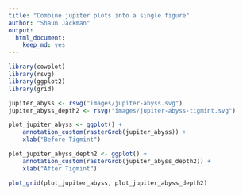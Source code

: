 ```yaml
---
title: "Combine jupiter plots into a single figure"
author: "Shaun Jackman"
output:
  html_document:
    keep_md: yes
---
```


```r
library(cowplot)
library(rsvg)
library(ggplot2)
library(grid)
```

```r
jupiter_abyss <- rsvg("images/jupiter-abyss.svg")
jupiter_abyss_depth2 <- rsvg("images/jupiter-abyss-tigmint.svg")
```

```r
plot_jupiter_abyss <- ggplot() +
	annotation_custom(rasterGrob(jupiter_abyss)) +
	xlab("Before Tigmint")

plot_jupiter_abyss_depth2 <- ggplot() +
	annotation_custom(rasterGrob(jupiter_abyss_depth2)) +
	xlab("After Tigmint")

plot_grid(plot_jupiter_abyss, plot_jupiter_abyss_depth2)
```

